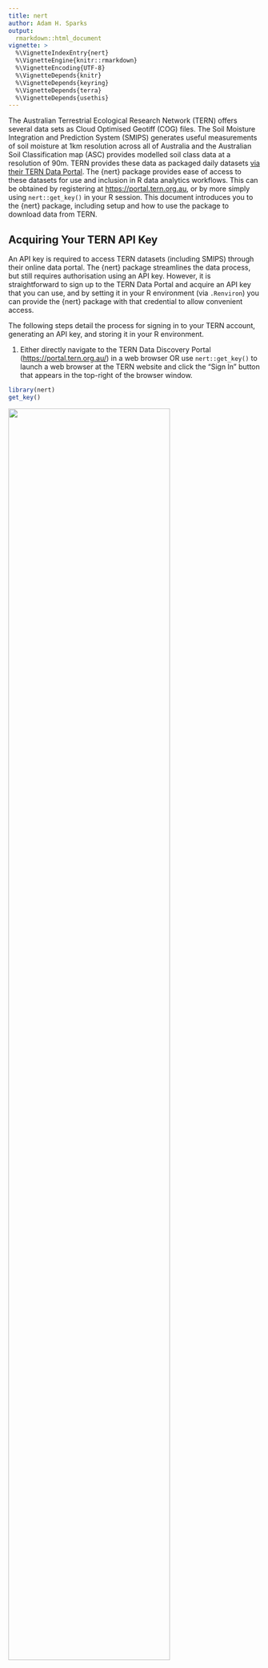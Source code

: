 ```yaml
---
title: nert
author: Adam H. Sparks
output:
  rmarkdown::html_document
vignette: >
  %\VignetteIndexEntry{nert}
  %\VignetteEngine{knitr::rmarkdown}
  %\VignetteEncoding{UTF-8}
  %\VignetteDepends{knitr}
  %\VignetteDepends{keyring}
  %\VignetteDepends{terra}
  %\VignetteDepends{usethis}
---
```


<!-- STOP! Do not edit this file. This file is generated from nert.Rmd.orig -->



The Australian Terrestrial Ecological Research Network (TERN) offers several data sets as Cloud Optimised Geotiff (COG) files.
The Soil Moisture Integration and Prediction System (SMIPS) generates useful measurements of soil moisture at 1km resolution across all of Australia and the Australian Soil Classification map (ASC) provides modelled soil class data at a resolution of 90m.
TERN provides these data as packaged daily datasets [via their TERN Data Portal](https://portal.tern.org.au/results).
The {nert} package provides ease of access to these datasets for use and inclusion in R data analytics workflows.
This can be obtained by registering at <https://portal.tern.org.au>, or by more simply using `nert::get_key()` in your R session.
This document introduces you to the {nert} package, including setup and how to use the package to download data from TERN.

## Acquiring Your TERN API Key

An API key is required to access TERN datasets (including SMIPS) through their online data portal.
The {nert} package streamlines the data process, but still requires authorisation using an API key.
However, it is straightforward to sign up to the TERN Data Portal and acquire an API key that you can use, and by setting it in your R environment (via `.Renviron`) you can provide the {nert} package with that credential to allow convenient access.

The following steps detail the process for signing in to your TERN account, generating an API key, and storing it in your R environment.

1. Either directly navigate to the TERN Data Discovery Portal (<https://portal.tern.org.au/>) in a web browser OR use `nert::get_key()` to launch a web browser at the TERN website and click the "Sign In" button that appears in the top-right of the browser window.


``` r
library(nert)
get_key()
```

  ![](01-get-started.jpg){width=80%}

2. Click the Australian Access Federation button to sign in to the TERN Data Portal via your University ID (or alternatively, sign in via CILogon or your Google identity).

    ![](02-get-started.jpg){width=80%}

3. Once signed in, click on the menu in the top-right with your name and click the "TERN Account" entry to open your account profile.

    ![](03-get-started.jpg){width=80%}

4. On your account profile screen, navigate to the menu on the left-hand side, and click the "Create API key" entry.

    ![](04-get-started.jpg){width=80%}

5. On this screen you can create your API key for accessing the TERN Data Portal.
Give your key whatever name you like (e.g., below I have called the key "my_API_key" for demonstration purposes), and then click the "Request API Key" button.

    ![](05-get-started.jpg){width=80%}

6. Your API key is now generated and appears as the string of text inside the text box on the page, together with the key's creation and expiration dates.
Copy the API key to your clipboard, be sure not to close this browser window until after you have successfully stored the key locally somewhere as you won't see it again.

    ![](06-get-started.jpg){width=80%}

## Saving Your API Key Locally

### Using Your .Renviron File

There are a few options for saving your key locally.
The most straightforward way is to save it directly into your `.Renviron` file.
The most secure way is to store it in your system's keychain using the [{keyring}](https://keyring.r-lib.org/index.html) package.

Following, I will demonstrate how to save your API key in your `.Renviron` file and also, optionally, your operating system's credentials store for more security.

1. Open your `.Renviron` file.
An easy way to open the right file is to use the {usethis} package in your R session, _e.g._, `usethis::edit_r_environ()`.
Add a new line to the file to store your API key in the variable `TERN_API_KEY`, ensuring to use that name as that is what {nert} will automatically look for:

```bash
    TERN_API_KEY='<paste your key here>'
```

    ![](07-get-started.jpg){width=80%}

2. Save your `.Renviron` file, and restart your R session so that the change is applied.
You can then test that the {nert} package is reading your API key properly by entering `nert::get_key()` at the R command console.
If the API key was successfully read by {nert}, then you should see your API key appear verbatim as output.

    ![](08-get-started.jpg){width=80%}

3. Finally, you can quickly test that the data download from the TERN portal is working as intended by downloading a test data raster.
The below code downloads the SMIPS "totalbucket" soil moisture data raster for January 1st, 2024, and uses the {terra} package's `terra::extract()` function to get a point value for the soil moisture measurement at the Adelaide CBD (at
    approximately -34.9285 decimal degrees latitude, 138.6007 longitude):


``` r
library(nert)
library(terra)
#> terra 1.8.54
#> 
#> Attaching package: 'terra'
#> The following object is masked from 'package:knitr':
#> 
#>     spin

r <- read_smips(day = "2024-01-01")

extract(r, xy = TRUE, data.frame(lon = 138.6007, lat = -34.9285))
#>   ID smips_totalbucket_mm_20240101        x         y
#> 1  1                      46.07692 138.6037 -34.93254
```

At this stage your {nert} package is now working, and you can use it to easily download SMIPS datasets from the TERN Data Portal.

### Using the {keyring} Package for Secure Storage

If you prefer a more secure method, you can use the [{keyring}](https://keyring.r-lib.org/index.html) package to store your API key in your system's credential store.
If you don't have the {keyring} package installed, you can install it with:


``` r
install.packages("keyring")
```

Once it's installed, you can store your API key with:


``` r
library(keyring)

keyring_create("nert")

# add the key to your OS's credential store
key_set("NERT_API_KEY", keyring = "nert")

# verify that the key was stored properly
key_get("NERT_API_KEY", keyring = "nert")
```

Where `NERT_API_KEY` is the name of the key you want to store in the keyring.
You will enter the actual key value you copied from the TERN website when {keyring} prompts you to do so.



``` r
library(nert)
library(keyring)

r <- read_smips(
  day = "2024-01-01",
  api_key = key_get("NERT_API_KEY", keyring = "nert")
)
```

Note that here we specified a value for the API key.

### Reading TERN Data

Using the example from above, you can get the SMIPS data for all of Australia on Jan 1, 2024 like so:


``` r
library(nert)
r <- read_smips(day = "2024-01-01")
```

Note that {nert} re-exports `tidyterra::autoplot` for ease of visulalising the TERN data.


``` r
autoplot(r)
#> <SpatRaster> resampled to 501270 cells.
```

<div class="figure" style="text-align: center">
<img src="test-plot-1.png" alt="A plot of SMIPS data for all of Australia on 2024-01-01."  />
<p class="caption">A plot of SMIPS data for all of Australia on 2024-01-01.</p>
</div>

Repeating an example from above where we tested if the API key works, if you wish to fetch only data for a single point or points, you can specify them like this using the data object, `r`, from above, which is much quicker than fetching the entire dataset:


``` r
library(terra)

extract(r, xy = TRUE, data.frame(lon = 138.6007, lat = -34.9285))
#>   ID smips_totalbucket_mm_20240101        x         y
#> 1  1                      46.07692 138.6037 -34.93254
```

Reading the Australian Soils Classification data works in the same way.
To get the classification data you do not need to specify any arguments for `read_asc()`.


``` r
asc <- read_asc()

autoplot(asc)
#> <SpatRaster> resampled to 500388 cells.
```

<div class="figure" style="text-align: center">
<img src="asc-1.png" alt="A plot of Australian Soils Classification data."  />
<p class="caption">A plot of Australian Soils Classification data.</p>
</div>


If you would like to work with the Confusion Index, which supplies an estimate of the level of certainty in the model predictions where 1 is high confusion and 0 is low confusion, you can specify the `confusion_index = TRUE` argument like so.


``` r
asc_ci <- read_asc(confusion_index = TRUE)
```

That's it, you're all set!

